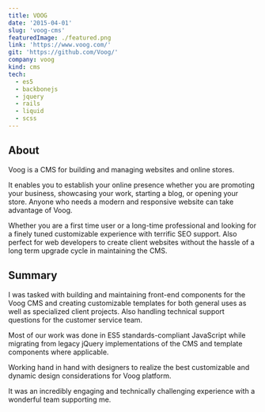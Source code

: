 ```yaml
---
title: VOOG
date: '2015-04-01'
slug: 'voog-cms'
featuredImage: ./featured.png
link: 'https://www.voog.com/'
git: 'https://github.com/Voog/'
company: voog
kind: cms
tech:
  - es5
  - backbonejs
  - jquery
  - rails
  - liquid
  - scss
---
```


## About

Voog is a CMS for building and managing websites and online stores.

It enables you to establish your online presence whether you are promoting your business, showcasing your work, starting a blog, or opening your store. Anyone who needs a modern and responsive website can take advantage of Voog.

Whether you are a first time user or a long-time professional and looking for a finely tuned customizable experience with terrific SEO support. Also perfect for web developers to create client websites without the hassle of a long term upgrade cycle in maintaining the CMS.

## Summary

I was tasked with building and maintaining front-end components for the Voog CMS and creating customizable templates for both general uses as well as specialized client projects.
Also handling technical support questions for the customer service team.

Most of our work was done in ES5 standards-compliant JavaScript while migrating from legacy jQuery implementations of the CMS and template components where applicable.

Working hand in hand with designers to realize the best customizable and dynamic design considerations for Voog platform.

It was an incredibly engaging and technically challenging experience with a wonderful team supporting me.
